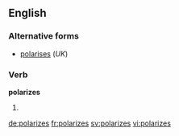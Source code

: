 ==English==

===Alternative forms===
* [[polarises]] (''UK'')

===Verb===
'''polarizes'''

# {{third-person singular of|polarize}}

[[de:polarizes]]
[[fr:polarizes]]
[[sv:polarizes]]
[[vi:polarizes]]